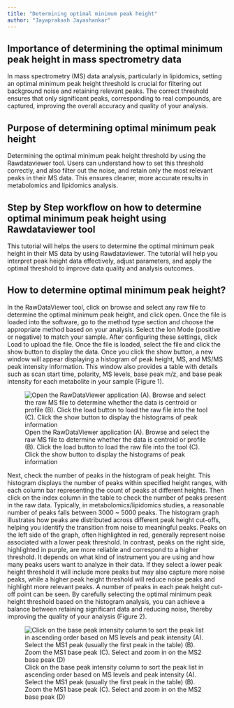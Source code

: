 ```yaml
---
title: "Determining optimal minimum peak height"
author: "Jayaprakash Jayashankar"
---
```

## Importance of determining the optimal minimum peak height in mass spectrometry data

In mass spectrometry (MS) data analysis, particularly in lipidomics, setting an optimal minimum peak height threshold is crucial for filtering out background noise and retaining relevant peaks. The correct threshold ensures that only significant peaks, corresponding to real compounds, are captured, improving the overall accuracy and quality of your analysis.

## Purpose of determining optimal minimum peak height

Determining the optimal minimum peak height threshold by using the Rawdataviewer tool. Users can understand how to set this threshold correctly, and also filter out the noise, and retain only the most relevant peaks in their MS data. This ensures cleaner, more accurate results in metabolomics and lipidomics analysis. 

## Step by Step workflow on how to determine optimal minimum peak height using Rawdataviewer tool

This tutorial will helps the users to determine the optimal minimum peak height in their MS data by using Rawdataviewer. The tutorial will help you interpret peak height data effectively, adjust parameters, and apply the optimal threshold to improve data quality and analysis outcomes. 

## How to determine optimal minimum peak height?

In the RawDataViewer tool, click on browse and select any raw file to determine the optimal minimum peak height, and click open. Once the file is loaded into the software, go to the method type section and choose the appropriate method based on your analysis. Select the Ion Mode (positive or negative) to match your sample. After configuring these settings, click Load to upload the file. Once the file is loaded, select the file and click the show button to display the data. Once you click the show button, a new window will appear displaying a histogram of peak height, MS, and MS/MS peak intensity information. This window also provides a table with details such as scan start time, polarity, MS levels, base peak m/z, and base peak intensity for each metabolite in your sample (Figure 1). 

![Open the RawDataViewer application (A). Browse and select the raw MS file to determine whether the data is centroid or profile (B). Click the load button to load the raw file into the tool (C). Click the show button to display the histograms of peak information](images/Determine MS profile or centroid data/Figure 1_Website.png){#fig-1}

Next, check the number of peaks in the histogram of peak height. This histogram displays the number of peaks within specified height ranges, with each column bar representing the count of peaks at different heights. Then click on the index column in the table to check the number of peaks present in the raw data. Typically, in metabolomics/lipidomics studies, a reasonable number of peaks falls between 3000 ~ 5000 peaks. The histogram graph illustrates how peaks are distributed across different peak height cut-offs, helping you identify the transition from noise to meaningful peaks. Peaks on the left side of the graph, often highlighted in red, generally represent noise associated with a lower peak threshold. In contrast, peaks on the right side, highlighted in purple, are more reliable and correspond to a higher threshold. It depends on what kind of instrument you are using and how many peaks users want to analyze in their data. If they select a lower peak height threshold it will include more peaks but may also capture more noise peaks, while a higher peak height threshold will reduce noise peaks and highlight more relevant peaks. A number of peaks in each peak height cut-off point can be seen. By carefully selecting the optimal minimum peak height threshold based on the histogram analysis, you can achieve a balance between retaining significant data and reducing noise, thereby improving the quality of your analysis (Figure 2).

![Click on the base peak intensity column to sort the peak list in ascending order based on MS levels and peak intensity (A). Select the MS1 peak (usually the first peak in the table) (B). Zoom the MS1 base peak (C). Select and zoom in on the MS2 base peak (D)](images/Determine MS profile or centroid data/Figure 2_Website.png){#fig-1}
